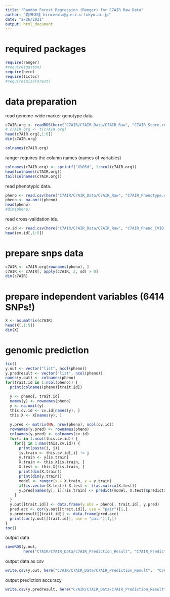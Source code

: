 ```yaml
---
title: "Random Forest Regression (Ranger) for C7AIR Raw Data"
author: "岩田洋佳 hiroiwata@g.ecc.u-tokyo.ac.jp"
date: "2/26/2021"
output: html_document
---
```


# required packages

```r
require(ranger)
#require(gaston)
require(here)
require(tictoc)
#require(missForest)
```

# data preparation

read genome-wide marker genotype data.
```r
c7AIR.org <- readRDS(here("C7AIR/C7AIR_Data/C7AIR_Raw", "C7AIR_Score.rds"))
# c7AIR.org <- t(c7AIR.org)
head(c7AIR.org[,1:6])
dim(c7AIR.org)
```
```r
colnames(c7AIR.org)
```
ranger requires the column names (names of variables)
```r
colnames(c7AIR.org) <- sprintf("V%05d", 1:ncol(c7AIR.org))
head(colnames(c7AIR.org))
tail(colnames(c7AIR.org))
```
read phenotypic data.
```r
pheno <- read.csv(here("C7AIR/C7AIR_Data/C7AIR_Raw", "C7AIR_Phenotype.csv"), row.names = 1)
pheno <- na.omit(pheno)
head(pheno)
#dim(pheno)
```

read cross-validation ids.
```r
cv.id <- read.csv(here("C7AIR/C7AIR_Data/C7AIR_Raw", "C7AIR_Pheno_CVID.csv"), row.names = 1)
head(cv.id[,1:5])
```
# prepare snps data

```r
c7AIR <- c7AIR.org[rownames(pheno), ]
c7AIR <- c7AIR[, apply(c7AIR, 2, sd) > 0]
dim(c7AIR)
```

# prepare independent variables (6414 SNPs!)

```r
X <- as.matrix(c7AIR)
head(X[,1:5])
dim(X)
```

# genomic prediction

```r
tic()
y.out <- vector("list", ncol(pheno))
y.predresult <- vector("list", ncol(pheno))
names(y.out) <- colnames(pheno)
for(trait.id in 1:ncol(pheno)) {
  print(colnames(pheno)[trait.id])

  y <- pheno[, trait.id]
  names(y) <- rownames(pheno)
  y <- na.omit(y)
  this.cv.id <- cv.id[names(y), ]
  this.X <- X[names(y), ]
  
  y.pred <- matrix(NA, nrow(pheno), ncol(cv.id))
  rownames(y.pred) <- rownames(pheno)
  colnames(y.pred) <- colnames(cv.id)
  for(i in 1:ncol(this.cv.id)) {
    for(j in 1:max(this.cv.id)) {
      print(paste(i, j))
      is.train <- this.cv.id[,i] != j
      y.train <- y[is.train]
      X.train <- this.X[is.train, ]
      X.test <- this.X[!is.train, ]
      print(dim(X.train))
      print(dim(y.train))
      model <- ranger(x = X.train, y = y.train)
      if(is.vector(X.test)) X.test <- t(as.matrix(X.test))
      y.pred[names(y), i][!is.train] <- predict(model, X.test)$predictions
    }
  }
  y.out[[trait.id]] <- data.frame(y.obs = pheno[, trait.id], y.pred)
  pred.acc <- cor(y.out[[trait.id]], use = "pair")[1,]
  y.predresult[[trait.id]] <- data.frame(pred.acc)
  print(cor(y.out[[trait.id]], use = "pair")[1,])
}
toc()
```

output data
```r
saveRDS(y.out, 
        here("C7AIR/C7AIR_Data/C7AIR_Prediction_Result", "C7AIR_PredictedOutput_Raw.rds"))
```
output data as csv
```r
write.csv(y.out, here("C7AIR/C7AIR_Data/C7AIR_Prediction_Result",  "C7AIR_PredictedOutput_Raw.csv"), quote = F)
```
output prediction accuracy 
```r
write.csv(y.predresult, here("C7AIR/C7AIR_Data/C7AIR_Prediction_Result",  "C7AIR_PredictionAccuracy_Raw.csv"), quote = F)
```